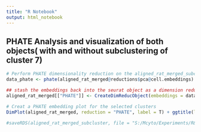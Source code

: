 ```yaml
---
title: "R Notebook"
output: html_notebook
---
```

## PHATE Analysis and visualization of both objects( with and without subclustering of cluster 7)


```r
# Perform PHATE dimensionality reduction on the aligned_rat_merged_subcluster object using PCA embeddings
data_phate <- phate(aligned_rat_merged@reductions$pca@cell.embeddings)

## stash the embeddings back into the seurat object as a dimension reduction object
aligned_rat_merged[["PHATE"]] <- CreateDimReducObject(embeddings = data_phate$embedding, key = "PHATE_", assay = DefaultAssay(aligned_rat_merged))

# Creat a PHATE embedding plot for the selected clusters
DimPlot(aligned_rat_merged, reduction = "PHATE", label = T) + ggtitle(label = "PHATE")
```
```r
#saveRDS(aligned_rat_merged_subcluster, file = "S:/Mcyto/Experiments/R&D/2023/Adel-cmv_scRNAseq/phate-embedding.rds")
```




